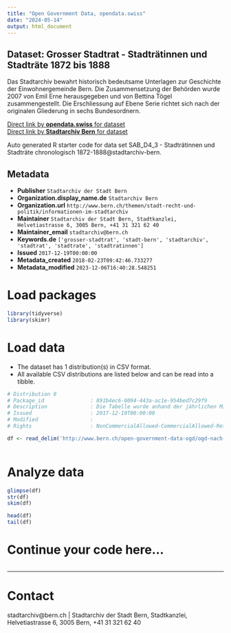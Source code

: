 ```yaml
---
title: "Open Government Data, opendata.swiss"
date: "2024-05-14"
output: html_document
---
```


## Dataset: Grosser Stadtrat - Stadträtinnen und Stadträte 1872 bis 1888

Das Stadtarchiv bewahrt historisch bedeutsame Unterlagen zur Geschichte der Einwohnergemeinde Bern. Die Zusammensetzung der Behörden wurde 2007 von Emil Erne herausgegeben und von Bettina Tögel zusammengestellt. Die Erschliessung auf Ebene Serie richtet sich nach der originalen Gliederung in sechs Bundesordnern.

[Direct link by **opendata.swiss** for dataset](https://opendata.swiss/de/dataset/de-grosser-stadtrat-stadtraetinnen-und-stadtraete-1872-bis-1888)<br>
[Direct link by **Stadtarchiv Bern** for dataset](http://www.bern.ch/open-government-data-ogd/ogd-nach-themen/stadtarchiv-ogd)

Auto generated R starter code for data set SAB_D4_3 - Stadträtinnen und Stadträte chronologisch 1872-1888@stadtarchiv-bern.

## Metadata

- **Publisher** `Stadtarchiv der Stadt Bern`
- **Organization.display_name.de** `Stadtarchiv Bern`
- **Organization.url** `http://www.bern.ch/themen/stadt-recht-und-politik/informationen-im-stadtarchiv`
- **Maintainer** `Stadtarchiv der Stadt Bern, Stadtkanzlei, Helvetiastrasse 6, 3005 Bern, +41 31 321 62 40`
- **Maintainer_email** `stadtarchiv@bern.ch`
- **Keywords.de** `['grosser-stadtrat', 'stadt-bern', 'stadtarchiv', 'stadtrat', 'stadtrate', 'stadtratinnen']`
- **Issued** `2017-12-19T00:00:00`
- **Metadata_created** `2018-02-23T09:42:46.733277`
- **Metadata_modified** `2023-12-06T16:40:28.548251`


# Load packages

```r

library(tidyverse)
library(skimr)

```

# Load data

-   The dataset has 1 distribution(s) in CSV format.
-   All available CSV distributions are listed below and can be read into a tibble.

```r

# Distribution 0
# Package_id               : 891b4ec6-0094-443a-ac1e-954bed7c29f9
# Description              : Die Tabelle wurde anhand der jährlichen Mitgliederlisten des Grossen Stadtrates (Grosser Stadtrat/ Mitglieder) sowie des Gemeinderates und des Stadtrates (Gemeinderat/ Mitglieder und Stadtrat/ Mitglieder) erstellt, wo die benutzten Quellen im einzelnen aufgeführt sind. Für die weiteren Ämter der Stadträte auf kantonaler und eidgenössischer Ebene, die erst für die Mitglieder des Gemeinderates ab 1888 systema-tisch recherchiert wurden, wurde die Datenbank der Grossräte und Regierungs-räte im Staatsarchiv Bern sowie der Eidgenössische Staatskalender 1887ff. konsultiert.
# Issued                   : 2017-12-19T00:00:00
# Modified                 : 
# Rights                   : NonCommercialAllowed-CommercialAllowed-ReferenceRequired

df <- read_delim('http://www.bern.ch/open-government-data-ogd/ogd-nach-themen/stadtarchiv-ogd/download-zusammensetzung_der_behoerden_1832_bis_2005-ogd/grosser-stadtrat---stadträtinnen-und-stadträte-1872-bis-1888.txt/download')



```

# Analyze data

```r

glimpse(df)
str(df)
skim(df)

head(df)
tail(df)

```

# Continue your code here...

```r

```

------------------------------------------------------------------------

# Contact

stadtarchiv@bern.ch | Stadtarchiv der Stadt Bern, Stadtkanzlei, Helvetiastrasse 6, 3005 Bern, +41 31 321 62 40
